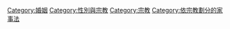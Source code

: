 [[Category:婚姻|Category:婚姻]]
[[Category:性別與宗教|Category:性別與宗教]]
[[Category:宗教|Category:宗教]]
[[Category:依宗教劃分的家事法|Category:依宗教劃分的家事法]]